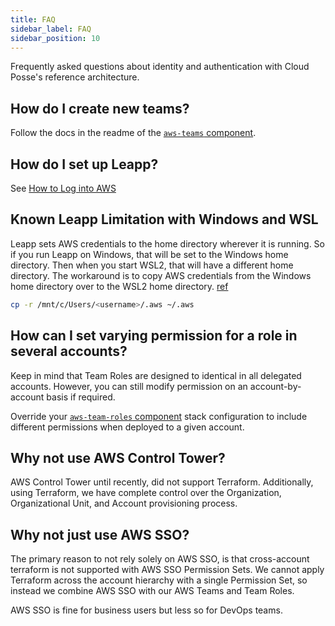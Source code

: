 ```yaml
---
title: FAQ
sidebar_label: FAQ
sidebar_position: 10
---
```


<Intro>
Frequently asked questions about identity and authentication with Cloud Posse's reference architecture.
</Intro>

## How do I create new teams?

Follow the docs in the readme of the [`aws-teams` component](/components/library/aws/aws-teams/).

## How do I set up Leapp?

See [How to Log into AWS](/layers/identity/how-to-log-into-aws/)

## Known Leapp Limitation with Windows and WSL

Leapp sets AWS credentials to the home directory wherever it is running. So if you run Leapp on Windows, that will be
set to the Windows home directory. Then when you start WSL2, that will have a different home directory. The workaround
is to copy AWS credentials from the Windows home directory over to the WSL2 home directory.
[ref](https://github.com/Noovolari/leapp/issues/153)

```bash
cp -r /mnt/c/Users/<username>/.aws ~/.aws
```

## How can I set varying permission for a role in several accounts?

Keep in mind that Team Roles are designed to identical in all delegated accounts. However, you can still modify
permission on an account-by-account basis if required.

Override your [`aws-team-roles` component](/components/library/aws/aws-team-roles/) stack configuration to include different permissions when deployed to a given account.

## Why not use AWS Control Tower?

AWS Control Tower until recently, did not support Terraform. Additionally, using Terraform, we have complete control over the Organization,
Organizational Unit, and Account provisioning process.

## Why not just use AWS SSO?

The primary reason to not rely solely on AWS SSO, is that cross-account terraform is not supported with AWS SSO Permission Sets. We cannot apply
Terraform across the account hierarchy with a single Permission Set, so instead we combine AWS SSO with our AWS Teams
and Team Roles.

AWS SSO is fine for business users but less so for DevOps teams.
